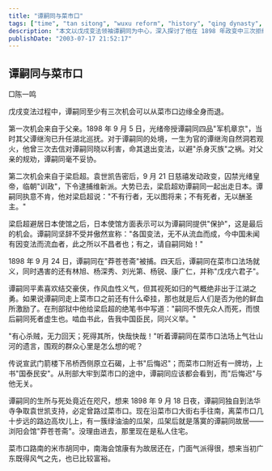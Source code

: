 ```yaml
---
title: "谭嗣同与菜市口"
tags: ["time", "tan sitong", "wuxu reform", "history", "qing dynasty", "chinese history", "reform movement"]
description: "本文以戊戌变法领袖谭嗣同为中心，深入探讨了他在 1898 年政变中三次拒绝逃生机会、最终慷慨赴死的精神历程。文章描述了三个关键转折点：首先，面对父亲谭继洵多次来信劝其退出变法运动以避免灭族之祸时，谭嗣同毅然拒绝；其次，当梁启超在局势崩溃后劝他一同逃往日本时，他坚守'不有死者，无以酬圣主'的信念；最后，即使日本使馆愿意提供保护，他依然壮烈宣称'中国变法未有流血者，此之所以不昌，有之，请自嗣同始'。文章追溯了谭嗣同在菜市口慷慨就义的场景，以及他留给后世的'啮血书此，告我中国臣民，同兴义举'的遗言，同时描绘了菜市口法场与谭嗣同故居'莽苍苍斋'相距咫尺的历史遗迹，展现了这位维新志士的崇高理想与悲壮命运。"
publishDate: "2003-07-17 21:52:17"
---
```


## 谭嗣同与菜市口

□陈一鸣

戊戌变法过程中，谭嗣同至少有三次机会可以从菜市口边缘全身而退。

第一次机会来自于父亲。1898 年 9 月 5 日，光绪帝授谭嗣同四品"军机章京"，当时其父谭继洵已升任湖北巡抚。对于谭嗣同的处境，一生为官的谭继洵自然洞若观火，他曾三次去信对谭嗣同晓以利害，命其退出变法，以避"杀身灭族"之祸。对父亲的规劝，谭嗣同毫不妥协。

第二次机会来自于梁启超。袁世凯告密后，9 月 21 日慈禧发动政变，囚禁光绪皇帝，临朝"训政"，下令逮捕维新派。大势已去，梁启超劝谭嗣同一起出走日本。谭嗣同执意不肯，他对梁启超说："不有行者，无以图将来；不有死者，无以酬圣主。"

梁启超避居日本使馆之后，日本使馆方面表示可以为谭嗣同提供"保护"，这是最后的机会。谭嗣同坚辞不受并傲然宣称："各国变法，无不从流血而成，今中国未闻有因变法而流血者，此之所以不昌者也；有之，请自嗣同始！"

1898 年 9 月 24 日，谭嗣同在"莽苍苍斋"被捕。四天后，谭嗣同在菜市口法场就义，同时遇害的还有林旭、杨深秀、刘光第、杨锐、康广仁，并称"戊戌六君子"。

谭嗣同平素喜欢结交豪侠，作风血性义气，但其视死如归的气概绝非出于江湖之勇。如果说谭嗣同走上菜市口之前还有什么牵挂，那也就是后人们是否为他的鲜血所激励了。在刑部狱中他给梁启超的绝笔书中写道："嗣同不恨先众人而死，而恨后嗣同死者虚生也。啮血书此，告我中国臣民，同兴义举。"

"有心杀贼，无力回天；死得其所，快哉快哉！"听着谭嗣同在菜市口法场上气壮山河的遗言，围观的群众心里是怎么想的呢？

传说宣武门箭楼下吊桥西侧原立石碣，上书"后悔迟"；而菜市口附近有一牌坊，上书"国泰民安"。从刑部大牢到菜市口的途中，谭嗣同应该都会看到，而"后悔迟"与他无关。

谭嗣同的生所与死处竟近在咫尺，想来 1898 年 9 月 18 日夜，谭嗣同独自到法华寺争取袁世凯支持，必定曾路过菜市口。现在沿菜市口大街右手往南，离菜市口几十步远的路边高坎儿上，有一簇绿油油的瓜架，瓜架后就是落寞的谭嗣同故居——浏阳会馆"莽苍苍斋"。没理由进去，那里现在是私人住宅。

菜市口路南的米市胡同中，南海会馆康有为故居还在，门面气派得很，想来当初广东既得风气之先，也已比较富裕。
